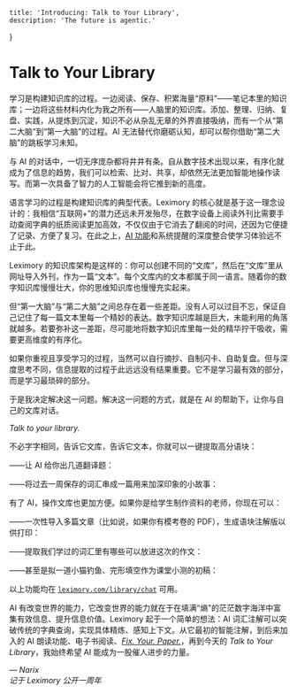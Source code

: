 
    title: 'Introducing: Talk to Your Library',
    description: 'The future is agentic.'
}

# Talk to Your Library

学习是构建知识库的过程。一边阅读、保存、积累海量“原料”——笔记本里的知识库；一边将这些材料内化为我之所有——人脑里的知识库。添加、整理、归纳、复盘、实践，从提炼到沉淀，知识不必从杂乱无章的外界直接吸纳，而有一个从“第二大脑”到“第一大脑”的过程。AI 无法替代你磨砺认知，却可以帮你借助“第二大脑”的跳板学习未知。

与 AI 的对话中，一切无序庞杂都将井井有条。自从数字技术出现以来，有序化就成为了信息的趋势，我们可以检索、比对、共享，却依然无法更加智能地操作读写。而第一次具备了智力的人工智能会将它推到新的高度。

语言学习的过程是构建知识库的典型代表。Leximory 的核心就是基于这一理念设计的：我相信“互联网+”的潜力还远未开发殆尽，在数字设备上阅读外刊比需要手动查阅字典的纸质阅读更加高效，不仅仅由于它消去了翻阅的时间，还因为它便捷了记录、方便了复习。在此之上，[AI 功能](/about)和系统提醒的深度整合使学习体验远不止于此。

Leximory 的知识库架构是这样的：你可以创建不同的“文库”，然后在“文库”里从网址导入外刊，作为一篇“文本”。每个文库内的文本都属于同一语言。随着你的数字知识库慢慢壮大，你的思维知识库也慢慢充实起来。

但“第一大脑”与“第二大脑”之间总存在着一些差距。没有人可以过目不忘，保证自己记住了每一篇文本里每一个精妙的表达。数字知识库越是巨大，未能利用的角落就越多。若要弥补这一差距，尽可能地将数字知识库里每一处的精华拧干吸收，需要更高维度的有序化。

如果你重视且享受学习的过程，当然可以自行摘抄、自制闪卡、自助复盘。但与深度思考不同，信息提取的过程于此远远没有结果重要。它不是学习最有效的部分，而是学习最琐碎的部分。

于是我决定解决这一问题。解决这一问题的方式，就是在 AI 的帮助下，让你与自己的文库对话。

*Talk to your library.*

不必字字相同，告诉它文库，告诉它文本，你就可以一键提取高分语块：

<HighlightChunk />

——让 AI 给你出几道翻译题：

<TranslationDemo />

——将过去一周保存的词汇串成一篇用来加深印象的小故事：

<StoryDemo />

有了 AI，操作文库也更加方便。如果你是给学生制作资料的老师，你现在可以：

——一次性导入多篇文章（比如说，如果你有模考卷的 PDF），生成语块注解版以供打印：

<ImportDemo />

——提取我们学过的词汇里有哪些可以放进这次的作文：

<EssayDemo />

——甚至是拟一道小猫钓鱼、完形填空作为课堂小测的初稿：

<PaperDemo />

以上功能均在 [`leximory.com/library/chat`](/library/chat) 可用。

AI 有改变世界的能力，它改变世界的能力就在于在填满“熵”的茫茫数字海洋中富集有效信息、提升信息价值。Leximory 起于一个简单的想法：AI 词汇注解可以突破传统的字典查询，实现具体精炼、感知上下文。从它最初的智能注解，到后来加入的 AI 朗读功能、电子书阅读、[*Fix. Your. Paper.*](/fix)，再到今天的 *Talk to Your Library*，我始终希望 AI 能成为一股催人进步的力量。

<address class="text-right">— Narix<br/><span className="text-sm not-italic">记于 Leximory 公开一周年</span></address>